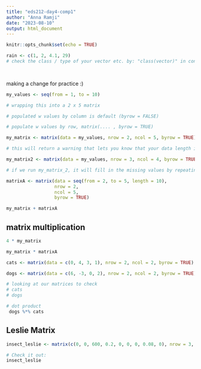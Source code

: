```yaml
---
title: "eds212-day4-comp1"
author: "Anna Ramji"
date: "2023-08-10"
output: html_document
---
```


```r
knitr::opts_chunk$set(echo = TRUE)
```

```r
rain <- c(1, 2, 4.1, 29)
# check the class / type of your vector etc. by: "class(vector)" in console

 

```

making a change for practice :)

```r
my_values <- seq(from = 1, to = 10)


```

```r
# wrapping this into a 2 x 5 matrix

# populated w values by column is default (byrow = FALSE)

# populate w values by row, matrix(.... , byrow = TRUE)

my_matrix <- matrix(data = my_values, nrow = 2, ncol = 5, byrow = TRUE)


```

```r
# this will return a warning that lets you know that your data length is [10], which doesn't fit cleanly into your 3x4 matrix (need 12 values)

my_matrix2 <- matrix(data = my_values, nrow = 3, ncol = 4, byrow = TRUE)

# if we run my_matrix_2, it will fill in the missing values by repeating your values (1, 2, ...)
```

```r
matrixA <- matrix(data = seq(from = 2, to = 5, length = 10),
                  nrow = 2, 
                  ncol = 5, 
                  byrow = TRUE)
```

```r
my_matrix + matrixA
```

##  matrix multiplication

```r


4 * my_matrix

```

```r
my_matrix * matrixA
```

```r

cats <- matrix(data = c(0, 4, 3, 1), nrow = 2, ncol = 2, byrow = TRUE)

dogs <- matrix(data = c(6, -3, 0, 2), nrow = 2, ncol = 2, byrow = TRUE)

# looking at our matrices to check
# cats
# dogs
```

```r
# dot product 
 dogs %*% cats
```

## Leslie Matrix

```r
insect_leslie <- matrix(c(0, 0, 600, 0.2, 0, 0, 0, 0.08, 0), nrow = 3, ncol = 3, byrow = TRUE)

# Check it out: 
insect_leslie
```

```r

```
